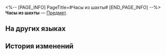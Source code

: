 <%-- [PAGE_INFO]
PageTitle=#Часы из шахты#
[END_PAGE_INFO] --%>
{{Предмет Инфобокс
|id          = 250021
|Изображение = Предмет Часы из шахты.png
|Тип         = 
|Инвентарь   = 
|Редкость    = 1
|Эффект      = 
|Описание    = 
}}
'''Часы из шахты''' — [[Предмет]].

==На других языках==
{{На других языках
|en   = Mine Mantel Clock
|zhs  = 矿区座钟
|zht  = 礦區座鐘
|ja   = 鉱区の置時計
|ko   = 광산구역 탁상시계
|es   = Reloj de la mina
|fr   = Horloge minière
|ru   = Часы из шахты
|th   = นาฬิกาประจำเหมือง
|vi   = Đồng Hồ Khu Mỏ
|de   = Minenuhr
|id   = Jam Area Tambang
|pt   = Relógio da Mina
}}

==История изменений==
{{История изменений|3.5}}